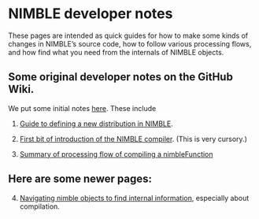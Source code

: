 # NIMBLE developer notes

These pages are intended as quick guides for how to make some kinds of changes in NIMBLE's source code, how to follow various processing flows, and how find what you need from the internals of NIMBLE objects.

## Some original developer notes on the GitHub Wiki.

We put some initial notes [here](https://github.com/nimble-dev/nimble/wiki/NIMBLE-Developer-Guide).  These include

1. [Guide to defining a new distribution in NIMBLE](https://github.com/nimble-dev/nimble/wiki/Defining-a-new-distribution-in-NIMBLE).

2. [First bit of introduction of the NIMBLE compiler](https://github.com/nimble-dev/nimble/wiki/NIMBLE-compiler).  (This is very cursory.)

3. [Summary of processing flow of compiling a nimbleFunction](https://github.com/nimble-dev/nimble/wiki/NIMBLE-function-compilation-flow)

## Here are some newer pages:

4. [Navigating nimble objects to find internal information](navigating_nimble_objects.html), especially about compilation.